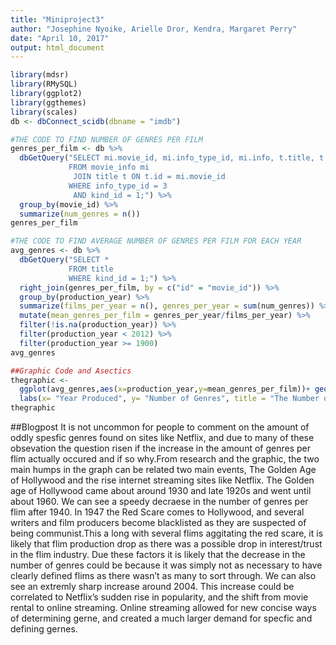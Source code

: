 ```yaml
---
title: "Miniproject3"
author: "Josephine Nyoike, Arielle Dror, Kendra, Margaret Perry"
date: "April 10, 2017"
output: html_document
---
```


```r
library(mdsr)
library(RMySQL)
library(ggplot2)
library(ggthemes)
library(scales)
db <- dbConnect_scidb(dbname = "imdb")
```
```r
#THE CODE TO FIND NUMBER OF GENRES PER FILM
genres_per_film <- db %>%
  dbGetQuery("SELECT mi.movie_id, mi.info_type_id, mi.info, t.title, t.kind_id, t.production_year
             FROM movie_info mi
              JOIN title t ON t.id = mi.movie_id
             WHERE info_type_id = 3
              AND kind_id = 1;") %>%
  group_by(movie_id) %>%
  summarize(num_genres = n())
genres_per_film
```
```r
#THE CODE TO FIND AVERAGE NUMBER OF GENRES PER FILM FOR EACH YEAR
avg_genres <- db %>%
  dbGetQuery("SELECT *
             FROM title
             WHERE kind_id = 1;") %>%
  right_join(genres_per_film, by = c("id" = "movie_id")) %>%
  group_by(production_year) %>%
  summarize(films_per_year = n(), genres_per_year = sum(num_genres)) %>%
  mutate(mean_genres_per_film = genres_per_year/films_per_year) %>%
  filter(!is.na(production_year)) %>%
  filter(production_year < 2012) %>%
  filter(production_year >= 1900)
avg_genres
```
```r
##Graphic Code and Asectics
thegraphic <- 
  ggplot(avg_genres,aes(x=production_year,y=mean_genres_per_film))+ geom_line()+scale_x_continuous(breaks=c(1900, 1910, 1920, 1930, 1940, 1950, 1960, 1970, 1980, 1990, 2000, 2010), labels=c("1900", "1910", "1920", "1930", "1940", "1950", "1960", "1970", "1980", "1990", "2000", "2010" ))+theme_classic()+ theme( plot.title=element_text(family="serif", face="plain", size=15), axis.text.y = element_text(family="serif", face="plain", size=10), axis.text.x = element_text(family="serif", face="plain", size=10)) +
  labs(x= "Year Produced", y= "Number of Genres", title = "The Number of Genres per Film Over Time") + annotate(geom= "Text", x = 2005, y = 1.747559, label = "*")
thegraphic
```

##Blogpost
It is not uncommon for people to comment on the amount of oddly spesfic genres found on sites like Netflix, and due to many of these obsevation the question risen if the increase in the amount of genres per flim actually occured and if so why.From research and the graphic, the two main humps in the graph can be related two main events, The Golden Age of Hollywood and the rise internet streaming sites like Netflix. The Golden age of Hollywood came about around 1930 and late 1920s and went until about 1960. We can see a speedy decraese in the number of genres per flim after 1940. In 1947 the Red Scare comes to Hollywood, and several writers and film producers become blacklisted as they are suspected of being communist.This a long with several flims aggitating the red scare, it is likely that flim production drop as there was a possible drop in interest/trust in the flim industry. Due  these factors it is likely that the decrease in the number of genres could be because it was simply not as necessary to have clearly defined flims as there wasn't as many to sort through. We can also see an extremly sharp increase around 2004. This increase could be correlated to Netflix's sudden rise in popularity, and the shift from movie rental to online streaming. Online streaming allowed for new concise ways of determining gerne, and created a much larger demand for specfic and defining gernes. 
